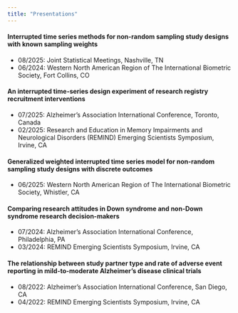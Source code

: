 ```yaml
---
title: "Presentations"
---
```



#### Interrupted time series methods for non-random sampling study designs with known sampling weights

-	08/2025: Joint Statistical Meetings, Nashville, TN	
-	06/2024: Western North American Region of The International Biometric Society, Fort Collins, CO	

#### An interrupted time-series design experiment of research registry recruitment interventions

-	07/2025: Alzheimer’s Association International Conference, Toronto, Canada  	
-	02/2025: Research and Education in Memory Impairments and Neurological Disorders (REMIND) Emerging Scientists Symposium, Irvine, CA	

#### Generalized weighted interrupted time series model for non-random sampling study designs with discrete outcomes

-	06/2025: Western North American Region of The International Biometric Society, Whistler, CA	

#### Comparing research attitudes in Down syndrome and non-Down syndrome research decision-makers 

-	07/2024: Alzheimer’s Association International Conference, Philadelphia, PA 
-	03/2024: REMIND Emerging Scientists Symposium, Irvine, CA	


#### The relationship between study partner type and rate of adverse event reporting in mild-to-moderate Alzheimer’s disease clinical trials

-	08/2022: Alzheimer’s Association International Conference, San Diego, CA
-	04/2022: REMIND Emerging Scientists Symposium, Irvine, CA	